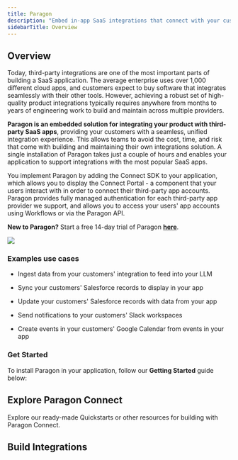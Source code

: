 ```yaml
---
title: Paragon
description: "Embed in-app SaaS integrations that connect with your customers' apps."
sidebarTitle: Overview
---
```


## Overview

Today, third-party integrations are one of the most important parts of building a SaaS application. The average enterprise uses over 1,000 different cloud apps, and customers expect to buy software that integrates seamlessly with their other tools. However, achieving a robust set of high-quality product integrations typically requires anywhere from months to years of engineering work to build and maintain across multiple providers.

**Paragon is an embedded solution for integrating your product with third-party SaaS apps**, providing your customers with a seamless, unified integration experience. This allows teams to avoid the cost, time, and risk that come with building and maintaining their own integrations solution. A single installation of Paragon takes just a couple of hours and enables your application to support integrations with the most popular SaaS apps.

You implement Paragon by adding the Connect SDK to your application, which allows you to display the Connect Portal - a component that your users interact with in order to connect their third-party app accounts. Paragon provides fully managed authentication for each third-party app provider we support, and allows you to access your users' app accounts using Workflows or via the Paragon API.

**New to Paragon?** Start a free 14-day trial of Paragon [**here**](https://dashboard.useparagon.com/signup).

<Frame>
  <img src="/images/home-page.avif" />
</Frame>

### Examples use cases

* Ingest data from your customers' integration to feed into your LLM

* Sync your customers' Salesforce records to display in your app

* Update your customers' Salesforce records with data from your app

* Send notifications to your customers' Slack workspaces

* Create events in your customers' Google Calendar from events in your app

### Get Started

To install Paragon in your application, follow our **Getting Started** guide below:

<CardGroup>
  <Card title="Getting Started" icon="rocket" href="/getting-started/introduction" horizontal />
</CardGroup>

## Explore Paragon Connect

Explore our ready-made Quickstarts or other resources for building with Paragon Connect.

<CardGroup>
  <Card title="Integration Providers" icon="link" href="/resources/integrations" horizontal />

  <Card title="SDK / API Reference" icon="puzzle-piece" href="/api/api-reference" horizontal />

  <Card title="Tutorials" icon="sparkles" href="/tutorials" />
</CardGroup>

## Build Integrations

<CardGroup>
  <Card title="Building a Salesforce Integration" icon="salesforce" href="/tutorials/building-a-salesforce-integration" horizontal />

  <Card title="Building a HubSpot Integration" icon="hubspot" href="/tutorials/building-a-hubspot-integration" horizontal />

  <Card title="Building a Slack Integration" icon="slack" href="/tutorials/building-a-slack-integration" horizontal />
</CardGroup>